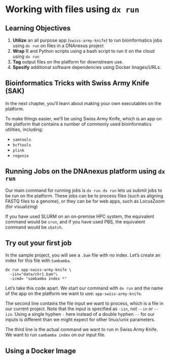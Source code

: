 # Working with files using `dx run`

## Learning Objectives

1. **Utilize** an all purpose app (`swiss-army-knife`) to run bioinformatics jobs using `dx run` on files in a DNAnexus project
1. **Wrap** R and Python scripts using a bash script to run it on the cloud using `dx run`
1. **Tag** output files on the platform for downstream use.
1. **Specify** additional software dependencies using Docker Images/URLs.

## Bioinformatics Tricks with Swiss Army Knife (SAK)

In the next chapter, you'll learn about making your own executables on the platform. 

To make things easier, we'll be using Swiss Army Knife, which is an app on the platform that contains a number of commonly used bioinformatics utilities, including:

- `samtools`
- `bcftools`
- `plink`
- `regenie`

## Running Jobs on the DNAnexus platform using `dx run`

Our main command for running jobs is `dx run`. `dx run` lets us submit jobs to be run on the platform. These jobs can be to process files (such as aligning FASTQ files to a genome), or they can be for web apps, such as LocusZoom (for visualizing)

If you have used SLURM on an on-premise HPC system, the equivalent command would be `srun`, and if you have used PBS, the equivalent command would be `sbatch`.

## Try out your first job

In the sample project, you will see a `.bam` file with no index. Let's create an index for this file with `Sambamba`.

```
dx run app-swiss-army-knife \
  -iin="data/chr1.bam"\ 
  -icmd= "sambamba index *"
```

Let's take this code apart. We start our command with `dx run` and the name of the app on the platform we want to use: `app-swiss-army-knife`. 

The second line contains the file input we want to process, which is a file in our current project. Note that the input is specified as `-iin`, not `--in` or `--iin`. Using a single hyphen `-` here instead of a double hyphen `--` for our inputs is different than we might expect for other linux/unix parameters.

The third line is the actual command we want to run in Swiss Army Knife. We want to run `sambamba index` on our input file.



## Using a Docker Image

